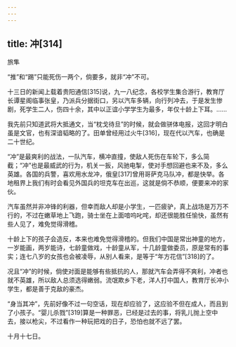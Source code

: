 ```yaml
---
---
---
```

title: 冲[314]
---




旅隼

“推”和“踢”只能死伤一两个，倘要多，就非“冲”不可。

十三日的新闻上载着贵阳通信[315]说，九一八纪念，各校学生集合游行，教育厅长谭星阁临事张皇，乃派兵分据街口，另以汽车多辆，向行列冲去，于是发生惨剧，死学生二人，伤四十余，其中以正谊小学学生为最多，年仅十龄上下耳。……

我先前只知道武将大抵通文，当“枕戈待旦”的时候，就会做骈体电报，这回才明白虽是文官，也有深谙韬略的了。田单曾经用过火牛[316]，现在代以汽车，也确是二十世纪。

“冲”是最爽利的战法，一队汽车，横冲直撞，使敌人死伤在车轮下，多么简截；“冲”也是最威武的行为，机关一扳，风驰电掣，使对手想回避也来不及，多么英雄。各国的兵警，喜欢用水龙冲，俄皇[317]曾用哥萨克马队冲，都是快举。各地租界上我们有时会看见外国兵的坦克车在出巡，这就是倘不恭顺，便要来冲的家伙。

汽车虽然并非冲锋的利器，但幸而敌人却是小学生，一匹疲驴，真上战场是万万不行的，不过在嫩草地上飞跑，骑士坐在上面喑呜叱咤，却还很能胜任愉快，虽然有些人见了，难免觉得滑稽。

十龄上下的孩子会造反，本来也难免觉得滑稽的。但我们中国是常出神童的地方，一岁能画，两岁能诗，七龄童做戏，十龄童从军，十几龄童做委员，原是常有的事实；连七八岁的女孩也会被凌辱，从别人看来，是等于“年方花信”[318]的了。

况且“冲”的时候，倘使对面是能够有些抵抗的人，那就汽车会弄得不爽利，冲者也就不英雄，所以敌人总须选得嫩弱。流氓欺乡下老，洋人打中国人，教育厅长冲小学生，都是善于克敌的豪杰。

“身当其冲”，先前好像不过一句空话，现在却应验了，这应验不但在成人，而且到了小孩子。“婴儿杀戮”[319]算是一种罪恶，已经是过去的事，将乳儿抛上空中去，接以枪尖，不过看作一种玩把戏的日子，恐怕也就不远了罢。

十月十七日。